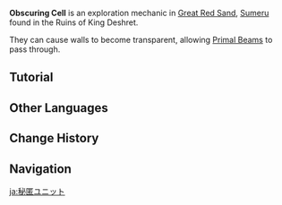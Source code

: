 {{Stub|update infobox image}}
{{Terminology Infobox
|image     = Obscuring Cell.png
|type      = Exploration
|region    = Sumeru
|subregion = Great Red Sand
}}
'''Obscuring Cell''' is an exploration mechanic in [[Great Red Sand]], [[Sumeru]] found in the Ruins of King Deshret.

They can cause walls to become transparent, allowing [[Primal Beam]]s to pass through.

==Tutorial==
{{Transclude|Tutorial/Obscuring Cells}}

==Other Languages==
{{Other Languages
|en      = Obscuring Cell
|zhs     = 隐视元件
|zhs_rm  = Yǐnshì Yuánjiàn
|zht     = 隱視元件
|zht_rm  = Yǐnshì Yuánjiàn
|zh_tl   = 
|ja      = 秘匿ユニット
|ja_rm   = Hitoku Yunitto
|ja_tl   = Concealment Unit
|ko      = 은닉 부품
|ko_rm   = Eunnik Bupum
|ko_tl   = Concealment Part
|es      = Cèlula transparentadora
|es_tl   = Cell of Transparency
|fr      = Cellule d'imperceptibilité
|fr_tl   = Cell of Imperceptibility
|ru      = Клетка сокрытия
|ru_tl   = Cell of Concealment
|th      = Obscuring Cell
|vi      = {{tt|Linh Kiện|零件}} {{tt|Tàng Hình|藏形}}
|vi_tl   = Invisible Component
|de      = Verbergungszelle
|de_tl   = Obscuring Cell
|id      = Obscuring Cell
|pt      = Célula Obscurecedora
|pt_tl   = 
|tr      = 
|tr_tl   = 
|it      = 
|it_tl   = 
}}

==Change History==
{{Change History|3.1}}

==Navigation==
{{Exploration Navbox|Sumeru}}

[[ja:秘匿ユニット]]